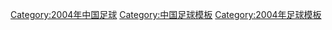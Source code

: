 [[Category:2004年中国足球|Category:2004年中国足球]]
[[Category:中国足球模板|Category:中国足球模板]]
[[Category:2004年足球模板|Category:2004年足球模板]]